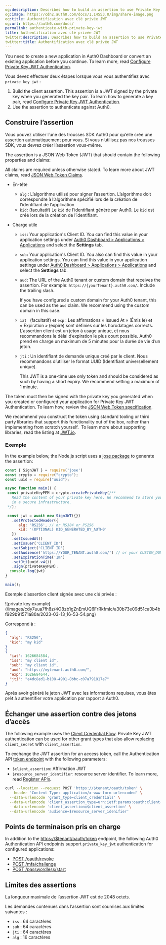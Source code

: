 ```yaml
---
og:description: Describes how to build an assertion to use Private Key JWT Authentication.
og:image: https://cdn2.auth0.com/docs/1.14553.0/img/share-image.png
og:title: Authentification avec clé privée JWT
og:url: https://auth0.com/docs/
permalink: authenticate-with-private-key-jwt
title: Authentification avec clé privée JWT
twitter:description: Describes how to build an assertion to use Private Key JWT Authentication.
twitter:title: Authentification avec clé privée JWT
---
```


<Card title="Before you start">

You need to create a new application in Auth0 Dashboard or convert an existing application before you continue. To learn more, read [Configure Private Key JWT Authentication](/docs/get-started/applications/configure-private-key-jwt).

</Card>

Vous devez effectuer deux étapes lorsque vous vous authentifiez avec `private_key_jwt` :

1. Build the client assertion. This assertion is a JWT signed by the private key when you generated the key pair. To learn how to generate a key pair, read [Configure Private Key JWT Authentication](/docs/get-started/applications/configure-private-key-jwt).
2. Use the assertion to authenticate against Auth0.

## Construire l’assertion

Vous pouvez utiliser l’une des trousses SDK Auth0 pour qu’elle crée une assertion automatiquement pour vous. Si vous n’utilisez pas nos trousses SDK, vous devrez créer l’assertion vous-même.

The assertion is a <Tooltip tip="JSON Web Token (JWT): Standard ID Token format (and often Access Token format) used to represent claims securely between two parties." cta="View Glossary" href="/docs/glossary?term=JSON+Web+Token">JSON Web Token</Tooltip> (JWT) that should contain the following properties and claims:

<Callout icon="file-lines" color="#0EA5E9" iconType="regular">

All claims are required unless otherwise stated. To learn more about JWT claims, read [JSON Web Token Claims](/docs/secure/tokens/json-web-tokens/json-web-token-claims).

</Callout>

* En-tête

  + `alg` : L’algorithme utilisé pour signer l’assertion. L’algorithme doit correspondre à l’algorithme spécifié lors de la création de l’identifiant de l’application.
  + `kid`**:** (facultatif) Le `kid` de l’identifiant généré par Auth0. Le `kid` est créé lors de la création de l’identifiant.
* Charge utile

  + `iss`**:** Your application's Client ID. You can find this value in your application settings under [Auth0 Dashboard > Applications > Applications](https://manage.auth0.com/dashboard/#/applications/) and select the **Settings** tab.
  + `sub`**:** Your application's Client ID. You also can find this value in your application settings. You can find this value in your application settings under [Auth0 Dashboard > Applications > Applications](https://manage.auth0.com/dashboard/#/applications/) and select the **Settings** tab.
  + `aud`**:** The URL of the Auth0 tenant or custom domain that receives the assertion. For example: `https://{yourTenant}.auth0.com/`**.** Include the trailing slash.

    <Callout icon="file-lines" color="#0EA5E9" iconType="regular">

    If you have configured a custom domain for your Auth0 tenant, this can be used as the `aud` claim. We recommend using the custom domain in this case.

    </Callout>
  + `iat ` (facultatif) et `exp` : Les affirmations « Issued At » (Émis le) et « Expiration » (expiré) sont définies sur les horodatages corrects. L’assertion client est un jeton à usage unique, et nous recommandons le délai d’expiration le plus court possible. Auth0 prend en charge un maximum de 5 minutes pour la durée de vie d’un jeton.
  + `jti` : Un identifiant de demande unique créé par le client. Nous recommandons d’utiliser le format UUID (Identifiant universellement unique).

    <Warning>

    This JWT is a one-time use only token and should be considered as such by having a short expiry. We recommend setting a maximum of 1 minute.

    </Warning>

The token must then be signed with the private key you generated when you created or configured your application for Private Key JWT Authentication. To learn how, review the [JSON Web Token specification](https://www.rfc-editor.org/rfc/rfc7519#section-7.1).

We recommend you construct the token using standard tooling or third party libraries that support this functionality out of the box, rather than implementing from scratch yourself.  To learn more about supporting libraries, read the listing at [JWT.io](https://jwt.io/libraries).

### Exemple

In the example below, the Node.js script uses a [jose package](https://github.com/panva/jose) to generate the assertion:

```javascript lines expandable
const { SignJWT } = require('jose')
const crypto = require("crypto");
const uuid = require("uuid");

async function main() {
 const privateKeyPEM = crypto.createPrivateKey(/**
   Read the content of your private key here. We recommend to store your private key
   in a secure infrastructure. 
 */);

 const jwt = await new SignJWT({})
   .setProtectedHeader({ 
      alg: 'RS256', // or RS384 or PS256
      kid: '(OPTIONAL) KID_GENERATED_BY_AUTH0' 
   })
   .setIssuedAt()
   .setIssuer('CLIENT_ID')
   .setSubject('CLIENT_ID')
   .setAudience('https://YOUR_TENANT.auth0.com/') // or your CUSTOM_DOMAIN
   .setExpirationTime('1m')
   .setJti(uuid.v4())
   .sign(privateKeyPEM);
  console.log(jwt)
}

main();
```






Exemple d’assertion client signée avec une clé privée :

<Frame>![private key example](/images/cdy7uua7fh8z/4O8zb1gZnEmUQ6FrRkfmlc/a30b73e09d51ca0b4bf929b91571a80a/2023-03-13_16-53-54.png)</Frame>

Correspond à :

```json lines
{
  "alg": "RS256",
  "kid": "my kid"
}
{
  "iat": 1626684584,
  "iss": "my client id",
  "sub": "my client id",
  "aud": "https://mytenant.auth0.com/",
  "exp": 1626684644,
  "jti": "e4dc8ed1-b108-4901-8bbc-c07a791817e7"
}
```






Après avoir généré le jeton JWT avec les informations requises, vous êtes prêt à authentifier votre application par rapport à Auth0.

## Échanger une assertion contre des jetons d’accès

<Callout icon="file-lines" color="#0EA5E9" iconType="regular">

The following example uses the [Client Credential Flow](/docs/get-started/authentication-and-authorization-flow/client-credentials-flow). Private Key JWT authentication can be used for other grant types that also allow replacing `client_secret` with `client_assertion`.

</Callout>

To exchange the JWT assertion for an <Tooltip tip="Access Token: Authorization credential, in the form of an opaque string or JWT, used to access an API." cta="View Glossary" href="/docs/glossary?term=access+token">access token</Tooltip>, call the Authentication API [token endpoint](https://auth0.com/docs/api/authentication#authenticate-user) with the following parameters:

* `$client_assertion`: Affirmation JWT
* `$resource_server_identifier`: <Tooltip tip="Resource Server: Server hosting protected resources. Resource servers accept and respond to protected resource requests." cta="View Glossary" href="/docs/glossary?term=resource+server">resource server</Tooltip> identifier. To learn more, read [Register APIs](/docs/get-started/auth0-overview/set-up-apis).

```bash lines
curl --location --request POST 'https://$tenant/oauth/token' \
  --header 'Content-Type: application/x-www-form-urlencoded' \
  --data-urlencode 'grant_type=client_credentials' \
  --data-urlencode 'client_assertion_type=urn:ietf:params:oauth:client-assertion-type:jwt-bearer' \
  --data-urlencode 'client_assertion=$client_assertion' \
  --data-urlencode 'audience=$resource_server_idenifier'
```






## Points de terminaison pris en charge

In addition to the [https://$tenant/oauth/token](https://auth0.com/docs/api/authentication#get-token) endpoint, the following Auth0 Authentication API endpoints support `private_key_jwt` authentication for configured applications:

* [POST /oauth/revoke](https://auth0.com/docs/api/authentication#revoke-refresh-token)
* [POST /mfa/challenge](https://auth0.com/docs/api/authentication#challenge-request)
* [POST /passwordless/start](https://auth0.com/docs/api/authentication#get-code-or-link)

## Limites des assertions

La longueur maximale de l’assertion JWT est de 2048 octets.

Les demandes contenues dans l’assertion sont soumises aux limites suivantes :

* `iss` : 64 caractères
* `sub` : 64 caractères
* `jti` : 64 caractères
* `alg` : 16 caractères